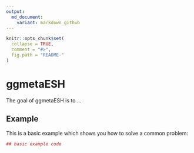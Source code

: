 ```yaml
---
output:
  md_document:
    variant: markdown_github
---
```


<!-- README.md is generated from README.Rmd. Please edit that file -->

```r
knitr::opts_chunk$set(
  collapse = TRUE,
  comment = "#>",
  fig.path = "README-"
)
```

# ggmetaESH

The goal of ggmetaESH is to ...

## Example

This is a basic example which shows you how to solve a common problem:

```r
## basic example code
```

